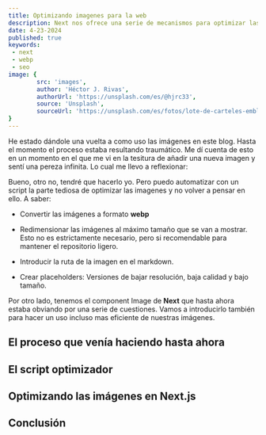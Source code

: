 ```yaml
---
title: Optimizando imagenes para la web
description: Next nos ofrece una serie de mecanismos para optimizar las imágenes que utilizamos en nuestras aplicaciones web. Vamos a ver cómo.
date: 4-23-2024
published: true
keywords: 
 - next
 - webp
 - seo
image: {
		src: 'images',
		author: 'Héctor J. Rivas',
		authorUrl: 'https://unsplash.com/es/@hjrc33',
		source: 'Unsplash',
		sourceUrl: 'https://unsplash.com/es/fotos/lote-de-carteles-emblematicos-QNc9tTNHRyI'
}
---
```


He estado dándole una vuelta a como uso las imágenes en este blog. Hasta el momento el proceso estaba resultando traumático. Me dí cuenta de esto en un momento en el que me vi en la tesitura de añadir una nueva imagen y sentí una pereza infinita. Lo cual me llevo a reflexionar:

<YoutubeEmbed
  embedId="GU3M4ndorVI?start=18&end=25"
  title="Es que eso no puede hacerlo otro"
/>

Bueno, otro no, tendré que hacerlo yo. Pero puedo automatizar con un script la parte tediosa de optimizar las imagenes y no volver a pensar en ello. A saber:

- Convertir las imágenes a formato **webp**

- Redimensionar las imágenes al máximo tamaño que se van a mostrar. Esto no es estrictamente necesario, pero si recomendable para mantener el repositorio ligero.

- Introducir la ruta de la imagen en el markdown.

- Crear placeholders: Versiones de bajar resolución, baja calidad y bajo tamaño.

Por otro lado, tenemos el component Image de **Next** que hasta ahora estaba obviando por una serie de cuestiones. Vamos a introducirlo también para hacer un uso incluso mas eficiente de nuestras imágenes.

## El proceso que venía haciendo hasta ahora

## El script optimizador

## Optimizando las imágenes en Next.js

## Conclusión
